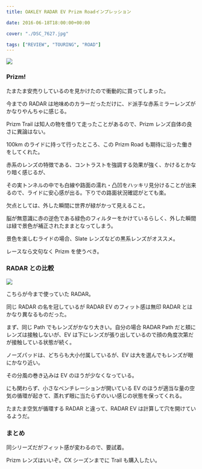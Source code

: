 ---
title: OAKLEY RADAR EV Prizm Roadインプレッション

date: 2016-06-18T18:00:00+00:00

cover: "./DSC_7627.jpg"

tags: ["REVIEW", "TOURING", "ROAD"]
---

![ ](./DSC_7627.jpg)

### Prizm!

たまたま安売りしているのを見かけたので衝動的に買ってしまった。

今までの RADAR は地味めのカラーだっただけに、ド派手な赤系ミラーレンズがかなりやんちゃに感じる。

Prizm Trail は知人の物を借りて走ったことがあるので、Prizm レンズ自体の良さに異論はない。

100km のライドに持って行ったところ、この Prizm Road も期待に沿った働きをしてくれた。

赤系のレンズの特徴である、コントラストを強調する効果が強く、かけるとかなり暗く感じるが、

その実トンネルの中でも白線や路面の濡れ・凸凹をハッキリ見分けることが出来るので、ライドに安心感が出る。下りでの路面状況確認がとても楽。

欠点としては、外した瞬間に世界が緑がかって見えること。

脳が無意識に赤の逆色である緑色のフィルターをかけているらしく、外した瞬間は緑で景色が補正されたままとなってしまう。

景色を楽しむライドの場合、Slate レンズなどの黒系レンズがオススメ。

レースなら文句なく Prizm を使うべき。

### RADAR との比較

![ ](./DSC_7615.jpg)

こちらが今まで使っていた RADAR。

同じ RADAR の名を冠しているが RADAR EV のフィット感は無印 RADAR とはかなり異なるものだった。

まず、同じ Path でもレンズがかなり大きい。自分の場合 RADAR Path だと頬にレンズは接触しないが、EV は下にレンズが張り出しているので顔の角度次第だが接触している状態が続く。

ノーズパッドは、どちらも大小付属しているが、EV は大を選んでもレンズが眼にかなり近い。

その分風の巻き込みは EV のほうが少なくなっている。

にも関わらず、小さなベンチレーションが開いている EV のほうが適当な量の空気の循環が起きて、蒸れず眼に当たらずのいい感じの状態を保ってくれる。

たまたま空気が循環する RADAR と違って、RADAR EV は計算して穴を開けているようだ。

### まとめ

同シリーズだがフィット感が変わるので、要試着。

Prizm レンズはいいぞ。CX シーズンまでに Trail も購入したい。

<Amzn asin="B01BBJC0SI" />
